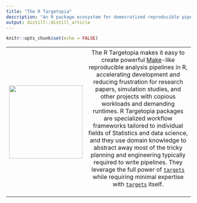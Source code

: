 ```yaml
---
title: "The R Targetopia"
description: "An R package ecosystem for democratized reproducible pipelines at scale"
output: distill::distill_article
---
```


```r
knitr::opts_chunk$set(echo = FALSE)
```


<table>
<tr>
<th>
[<img src="./images/targetopia/logo.png" height="200px">](https://raw.githubusercontent.com/wlandau/targetopia/main/images/targetopia.png)
</th>
<th style="font-weight:normal;">
The R Targetopia makes it easy to create powerful [Make](https://www.gnu.org/software/make/)-like reproducible analysis pipelines in R, accelerating development and reducing frustration for research papers, simulation studies, and other projects with copious workloads and demanding runtimes. R Targetopia packages are specialized workflow frameworks tailored to individual fields of Statistics and data science, and they use domain knowledge to abstract away most of the tricky planning and engineering typically required to write pipelines. They leverage the full power of [`targets`](https://github.com/wlandau/targets) while requiring minimal expertise with [`targets`](https://github.com/wlandau/targets) itself.
<br><br>
</th>
</tr>
</table>

<br><br><br><br>
